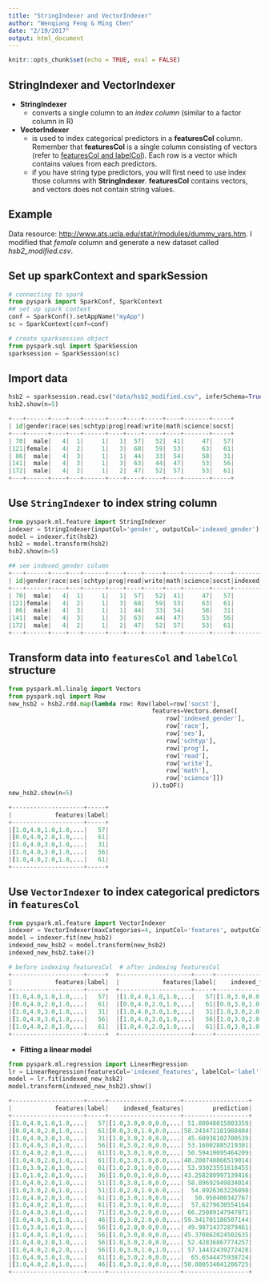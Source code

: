 ```yaml
---
title: "StringIndexer and VectorIndexer"
author: "Wenqiang Feng & Ming Chen"
date: "2/19/2017"
output: html_document
---
```


```r
knitr::opts_chunk$set(echo = TRUE, eval = FALSE)
```

## **StringIndexer** and **VectorIndexer**

* **StringIndexer** 
    + converts a single column to an *index column* (similar to a factor column in R)
* **VectorIndexer** 
    + is used to index categorical predictors in a **featuresCol** column. Remember that **featuresCol** is a single column consisting of vectors (refer to [featuresCol and labelCol](featuresCol-and-labelCol.html)). Each row is a vector which contains values from each predictors.
    + if you have string type predictors, you will first need to use index those columns with **StringIndexer**. **featuresCol** contains vectors, and vectors does not contain string values.
    
## Example

Data resource: [http://www.ats.ucla.edu/stat/r/modules/dummy_vars.htm](http://www.ats.ucla.edu/stat/r/modules/dummy_vars.htm). I modified that *female* column and generate a new dataset called *hsb2_modified.csv*.

## Set up sparkContext and sparkSession

```python
# connecting to spark
from pyspark import SparkConf, SparkContext
## set up spark context
conf = SparkConf().setAppName("myApp")
sc = SparkContext(conf=conf)

# create sparksession object
from pyspark.sql import SparkSession
sparksession = SparkSession(sc)
```

## Import data
```python
hsb2 = sparksession.read.csv("data/hsb2_modified.csv", inferSchema=True, header=True)
hsb2.show(n=5)
```

```python
+---+------+----+---+------+----+----+-----+----+-------+-----+
| id|gender|race|ses|schtyp|prog|read|write|math|science|socst|
+---+------+----+---+------+----+----+-----+----+-------+-----+
| 70|  male|   4|  1|     1|   1|  57|   52|  41|     47|   57|
|121|female|   4|  2|     1|   3|  68|   59|  53|     63|   61|
| 86|  male|   4|  3|     1|   1|  44|   33|  54|     58|   31|
|141|  male|   4|  3|     1|   3|  63|   44|  47|     53|   56|
|172|  male|   4|  2|     1|   2|  47|   52|  57|     53|   61|
+---+------+----+---+------+----+----+-----+----+-------+-----+
```

## Use `StringIndexer` to index string column

```python
from pyspark.ml.feature import StringIndexer
indexer = StringIndexer(inputCol='gender', outputCol='indexed_gender')
model = indexer.fit(hsb2)
hsb2 = model.transform(hsb2)
hsb2.show(n=5)
```

```python
## see indexed_gender column
+---+------+----+---+------+----+----+-----+----+-------+-----+--------------+
| id|gender|race|ses|schtyp|prog|read|write|math|science|socst|indexed_gender|
+---+------+----+---+------+----+----+-----+----+-------+-----+--------------+
| 70|  male|   4|  1|     1|   1|  57|   52|  41|     47|   57|           1.0|
|121|female|   4|  2|     1|   3|  68|   59|  53|     63|   61|           0.0|
| 86|  male|   4|  3|     1|   1|  44|   33|  54|     58|   31|           1.0|
|141|  male|   4|  3|     1|   3|  63|   44|  47|     53|   56|           1.0|
|172|  male|   4|  2|     1|   2|  47|   52|  57|     53|   61|           1.0|
+---+------+----+---+------+----+----+-----+----+-------+-----+--------------+
```

## Transform data into `featuresCol` and `labelCol` structure

```python
from pyspark.ml.linalg import Vectors
from pyspark.sql import Row
new_hsb2 = hsb2.rdd.map(lambda row: Row(label=row['socst'],
                                        features=Vectors.dense([
                                            row['indexed_gender'],
                                            row['race'],
                                            row['ses'],
                                            row['schtyp'],
                                            row['prog'],
                                            row['read'],
                                            row['write'],
                                            row['math'],
                                            row['science']])
                                        )).toDF()
new_hsb2.show(n=5)
```

```python
+--------------------+-----+
|            features|label|
+--------------------+-----+
|[1.0,4.0,1.0,1.0,...|   57|
|[0.0,4.0,2.0,1.0,...|   61|
|[1.0,4.0,3.0,1.0,...|   31|
|[1.0,4.0,3.0,1.0,...|   56|
|[1.0,4.0,2.0,1.0,...|   61|
+--------------------+-----+
```


## Use `VectorIndexer` to index categorical predictors in `featuresCol`

```python
from pyspark.ml.feature import VectorIndexer
indexer = VectorIndexer(maxCategories=4, inputCol='features', outputCol='indexed_features')
model = indexer.fit(new_hsb2)
indexed_new_hsb2 = model.transform(new_hsb2)
indexed_new_hsb2.take(2)
```

```python
# before indexing featuresCol  # after indexing featuresCol
+--------------------+-----+  +--------------------+-----+--------------------+
|            features|label|  |            features|label|    indexed_features|
+--------------------+-----+  +--------------------+-----+--------------------+
|[1.0,4.0,1.0,1.0,...|   57|  |[1.0,4.0,1.0,1.0,...|   57|[1.0,3.0,0.0,0.0,...|
|[0.0,4.0,2.0,1.0,...|   61|  |[0.0,4.0,2.0,1.0,...|   61|[0.0,3.0,1.0,0.0,...|
|[1.0,4.0,3.0,1.0,...|   31|  |[1.0,4.0,3.0,1.0,...|   31|[1.0,3.0,2.0,0.0,...|
|[1.0,4.0,3.0,1.0,...|   56|  |[1.0,4.0,3.0,1.0,...|   56|[1.0,3.0,2.0,0.0,...|
|[1.0,4.0,2.0,1.0,...|   61|  |[1.0,4.0,2.0,1.0,...|   61|[1.0,3.0,1.0,0.0,...|
+--------------------+-----+  +--------------------+-----+--------------------+
```


* **Fitting a linear model**

```python
from pyspark.ml.regression import LinearRegression
lr = LinearRegression(featuresCol='indexed_features', labelCol='label')
model = lr.fit(indexed_new_hsb2)
model.transform(indexed_new_hsb2).show()
```

```python
+--------------------+-----+--------------------+------------------+
|            features|label|    indexed_features|        prediction|
+--------------------+-----+--------------------+------------------+
|[1.0,4.0,1.0,1.0,...|   57|[1.0,3.0,0.0,0.0,...| 51.80048015803359|
|[0.0,4.0,2.0,1.0,...|   61|[0.0,3.0,1.0,0.0,...|58.243471181988404|
|[1.0,4.0,3.0,1.0,...|   31|[1.0,3.0,2.0,0.0,...| 45.60938102700539|
|[1.0,4.0,3.0,1.0,...|   56|[1.0,3.0,2.0,0.0,...| 53.16002885219301|
|[1.0,4.0,2.0,1.0,...|   61|[1.0,3.0,1.0,0.0,...| 50.59419095464209|
|[1.0,4.0,2.0,1.0,...|   61|[1.0,3.0,1.0,0.0,...|48.200748866519014|
|[1.0,3.0,2.0,1.0,...|   61|[1.0,2.0,1.0,0.0,...| 53.93023551618455|
|[1.0,1.0,2.0,1.0,...|   36|[1.0,0.0,1.0,0.0,...|43.258280997139416|
|[1.0,4.0,2.0,1.0,...|   51|[1.0,3.0,1.0,0.0,...| 58.89692949834014|
|[1.0,3.0,2.0,1.0,...|   51|[1.0,2.0,1.0,0.0,...|  54.8926363226898|
|[1.0,4.0,2.0,1.0,...|   61|[1.0,3.0,1.0,0.0,...|   50.950400342767|
|[1.0,4.0,2.0,1.0,...|   61|[1.0,3.0,1.0,0.0,...|  57.6279630554164|
|[1.0,4.0,3.0,1.0,...|   71|[1.0,3.0,2.0,0.0,...| 66.25089147947871|
|[1.0,4.0,3.0,1.0,...|   46|[1.0,3.0,2.0,0.0,...|59.341701186507144|
|[1.0,3.0,1.0,1.0,...|   56|[1.0,2.0,0.0,0.0,...| 49.98714372879461|
|[1.0,4.0,1.0,1.0,...|   56|[1.0,3.0,0.0,0.0,...|45.370862024502635|
|[1.0,4.0,3.0,1.0,...|   56|[1.0,3.0,2.0,0.0,...| 52.42836867774257|
|[1.0,4.0,2.0,2.0,...|   56|[1.0,3.0,1.0,1.0,...| 57.14432439272428|
|[1.0,4.0,3.0,1.0,...|   61|[1.0,3.0,2.0,0.0,...|  65.6544475938724|
|[1.0,4.0,2.0,1.0,...|   46|[1.0,3.0,1.0,0.0,...|50.080534041206725|
+--------------------+-----+--------------------+------------------+
```

